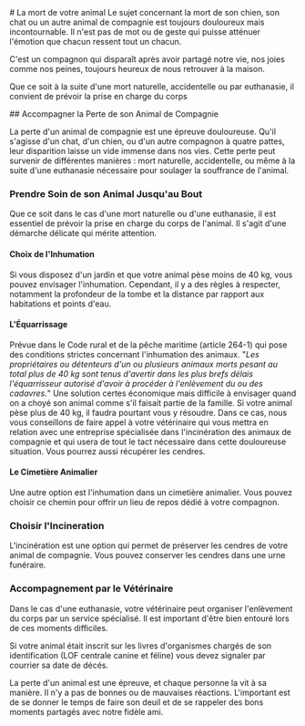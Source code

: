 
<TitlePanel src={BackgroundImage}>
# La mort de votre animal
Le sujet concernant la mort de son chien, son chat ou un autre animal de compagnie est toujours douloureux mais incontournable.
 Il n'est pas de mot ou de geste qui puisse atténuer l'émotion que chacun ressent tout un chacun.

C'est un compagnon qui disparaît après avoir partagé notre vie, nos joies comme nos peines, toujours heureux de nous retrouver à la maison.

Que ce soit à la suite d'une mort naturelle, accidentelle ou par euthanasie, il convient de prévoir la prise en charge du corps

</TitlePanel>

<TextPanel>
## Accompagner la Perte de son Animal de Compagnie

La perte d'un animal de compagnie est une épreuve douloureuse. Qu'il s'agisse d'un chat, d'un chien, ou d'un autre compagnon à quatre pattes, leur disparition laisse un vide immense dans nos vies. Cette perte peut survenir de différentes manières : mort naturelle, accidentelle, ou même à la suite d'une euthanasie nécessaire pour soulager la souffrance de l'animal.

### Prendre Soin de son Animal Jusqu'au Bout

Que ce soit dans le cas d'une mort naturelle ou d'une euthanasie, il est essentiel de prévoir la prise en charge du corps de l'animal. Il s'agit d'une démarche délicate qui mérite attention.

#### Choix de l'Inhumation

Si vous disposez d'un jardin et que votre animal pèse moins de 40 kg, vous pouvez envisager l'inhumation. Cependant, il y a des règles à respecter, notamment la profondeur de la tombe et la distance par rapport aux habitations et points d'eau.

#### L'Équarrissage

Prévue dans le Code rural et de la pêche maritime (article 264-1) qui pose des conditions strictes concernant l'inhumation des animaux.
"_Les propriétaires ou détenteurs d'un ou plusieurs animaux morts pesant au total plus de 40 kg sont tenus d'avertir dans les plus brefs délais l'équarrisseur autorisé d'avoir à procéder à l'enlèvement du ou des cadavres._"
Une solution certes économique mais difficile à envisager quand on a choyé son animal comme s'il faisait partie de la famille. Si votre animal pèse plus de 40 kg, il faudra pourtant vous y résoudre. Dans ce cas, nous vous conseillons de faire appel à votre vétérinaire qui vous mettra en relation avec une entreprise spécialisée dans l'incinération des animaux de compagnie et qui usera de tout le tact nécessaire dans cette douloureuse situation. Vous pourrez aussi récupérer les cendres.

#### Le Cimetière Animalier

Une autre option est l'inhumation dans un cimetière animalier. Vous pouvez choisir ce chemin pour offrir un lieu de repos dédié à votre compagnon.

### Choisir l'Incineration

L'incinération est une option qui permet de préserver les cendres de votre animal de compagnie. Vous pouvez conserver les cendres dans une urne funéraire.

### Accompagnement par le Vétérinaire

Dans le cas d'une euthanasie, votre vétérinaire peut organiser l'enlèvement du corps par un service spécialisé. Il est important d'être bien entouré lors de ces moments difficiles.

Si votre animal était inscrit sur les livres d'organismes chargés de son identification (LOF centrale canine et féline) vous devez signaler par courrier sa date de décés.

La perte d'un animal est une épreuve, et chaque personne la vit à sa manière. Il n'y a pas de bonnes ou de mauvaises réactions. L'important est de se donner le temps de faire son deuil et de se rappeler des bons moments partagés avec notre fidèle ami.

</TextPanel>
